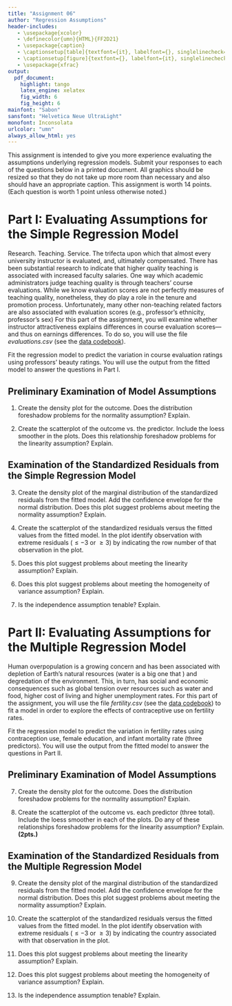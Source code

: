 ```yaml
---
title: "Assignment 06"
author: "Regression Assumptions"
header-includes:
   - \usepackage{xcolor}
   - \definecolor{umn}{HTML}{FF2D21}
   - \usepackage{caption}
   - \captionsetup[table]{textfont={it}, labelfont={}, singlelinecheck=false, labelsep=newline}
   - \captionsetup[figure]{textfont={}, labelfont={it}, singlelinecheck=false, labelsep=period}
   - \usepackage{xfrac}
output: 
  pdf_document:
    highlight: tango
    latex_engine: xelatex
    fig_width: 6
    fig_height: 6
mainfont: "Sabon"
sansfont: "Helvetica Neue UltraLight"
monofont: Inconsolata
urlcolor: "umn"
always_allow_html: yes
---
```


\frenchspacing

This assignment is intended to give you more experience evaluating the assumptions underlying regression models. Submit your responses to each of the questions below in a printed document. All graphics should be resized so that they do not take up more room than necessary and also should have an appropriate caption. This assignment is worth 14 points. (Each question is worth 1 point unless otherwise noted.)

\rule{0.5\linewidth}{\linethickness}

# Part I: Evaluating Assumptions for the Simple Regression Model

Research. Teaching. Service. The trifecta upon which that almost every university instructor is evaluated, and, ultimately compensated. There has been substantial research to indicate that higher quality teaching is associated with increased faculty salaries. One way which academic administrators judge teaching quality is through teachers' course evaluations. While we know evaluation scores are not perfectly measures of teaching quality, nonetheless, they do play a role in the tenure and promotion process. Unfortunately, many other non-teaching related factors are also associated with evaluation scores (e.g., professor's ethnicity, professor's sex) For this part of the assignment, you will examine whether instructor attractiveness explains differences in course evaluation scores---and thus on earnings differences. To do so, you will use the file *evaluations.csv* (see the [data codebook](http://zief0002.github.io/epsy-8251/codebooks/evaluations.html)). 

Fit the regression model to predict the variation in course evaluation ratings using professors' beauty ratings. You will use the output from the fitted model to answer the questions in Part I.

## Preliminary Examination of Model Assumptions

1. Create the density plot for the outcome. Does the distribution foreshadow problems for the normality assumption? Explain.

2. Create the scatterplot of the outcome vs. the predictor. Include the loess smoother in the plots. Does this relationship foreshadow problems for the linearity assumption? Explain.


## Examination of the Standardized Residuals from the Simple Regression Model

3. Create the density plot of the marginal distribution of the standardized residuals from the fitted model. Add the confidence envelope for the normal distribution. Does this plot suggest problems about meeting the normality assumption? Explain.

4. Create the scatterplot of the standardized residuals versus the fitted values from the fitted model. In the plot identify observation with extreme residuals ($\leq-3$ or $\geq3$) by indicating  the row number of that observation in the plot.

5. Does this plot suggest problems about meeting the linearity assumption? Explain.

6. Does this plot suggest problems about meeting the homogeneity of variance assumption? Explain.

7. Is the independence assumption tenable? Explain.


# Part II: Evaluating Assumptions for the Multiple Regression Model

Human overpopulation is a growing concern and has been associated with depletion of Earth’s natural resources (water is a big one that ) and degredation of the environment. This, in turn, has social and economic consequences such as global tension over resources such as water and food, higher cost of living and higher unemployment rates. For this part of the assignment, you will use the file *fertility.csv* (see the [data codebook](http://zief0002.github.io/epsy-8251/codebooks/fertility.html)) to fit a model in order to explore the effects of contraceptive use on fertility rates. 

Fit the regression model to predict the variation in fertility rates using contraception use, female education, and infant mortality rate (three predictors). You will use the output from the fitted model to answer the questions in Part II.


## Preliminary Examination of Model Assumptions

7. Create the density plot for the outcome. Does the distribution foreshadow problems for the normality assumption? Explain.

8. Create the scatterplot of the outcome vs. each predictor (three total). Include the loess smoother in each of the plots. Do any of these relationships foreshadow problems for the linearity assumption? Explain. **(2pts.)**

## Examination of the Standardized Residuals from the Multiple Regression Model

9. Create the density plot of the marginal distribution of the standardized residuals from the fitted model. Add the confidence envelope for the normal distribution. Does this plot suggest problems about meeting the normality assumption? Explain.

10. Create the scatterplot of the standardized residuals versus the fitted values from the fitted model. In the plot identify observation with extreme residuals ($\leq-3$ or $\geq3$) by indicating  the country associated with that observation in the plot.

11. Does this plot suggest problems about meeting the linearity assumption? Explain.

12. Does this plot suggest problems about meeting the homogeneity of variance assumption? Explain.

13. Is the independence assumption tenable? Explain.
